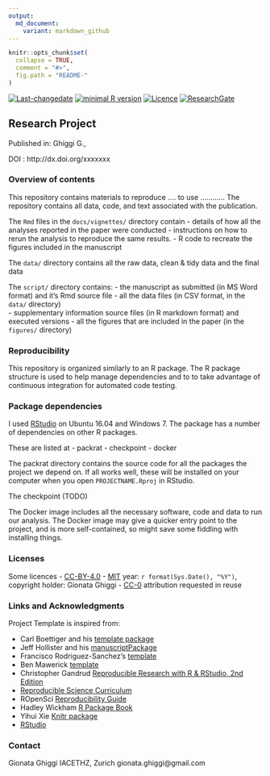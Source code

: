 ```yaml
---
output:
  md_document:
    variant: markdown_github
---
```


<!-- README.md is generated from README.Rmd. Please edit that file -->

```r
knitr::opts_chunk$set(
  collapse = TRUE,
  comment = "#>",
  fig.path = "README-"
)

```
[![Last-changedate](https://img.shields.io/badge/last%20change-`r gsub('-', '--', Sys.Date())`-brightgreen.svg)](https://github.com/benmarwick/researchcompendium/commits/master) 
[![minimal R version](https://img.shields.io/badge/R%3E%3D-`r as.character(getRversion())`-brightgreen.svg)](https://cran.r-project.org/)
[![Licence](https://img.shields.io/github/license/mashape/apistatus.svg)](http://choosealicense.com/licenses/mit/) 
[![ResearchGate](https://img.shields.io/badge/ResearchGate-ETHZ-green.svg)](https://www.researchgate.net/profile/Gionata_Ghiggi) 

## Research Project  

Published in:  Ghiggi G.,  

DOI : http://dx.doi.org/xxxxxxx

### Overview of contents

This repository contains materials to reproduce .... to use  ............
The repository contains all data, code, and text associated with the publication. 

The `Rmd` files in the `docs/vignettes/` directory contain 
- details of how all the analyses reported in the paper were conducted 
- instructions on how to rerun the analysis to reproduce the same results. 
- R code to recreate the figures included in the manuscript

The `data/` directory contains all the raw data, clean & tidy data and the final data  

The `script/` directory contains:
- the manuscript as submitted (in MS Word format) and it's Rmd source file
- all the data files (in CSV format, in the `data/` directory)    
- supplementary information source files (in R markdown format) and executed versions
- all the figures that are included in the paper (in the `figures/` directory)

### Reproducibility 

This repository is organized similarly to an R package.
The R package structure is used to help manage dependencies and to to take advantage of continuous integration for automated code testing.

### Package dependencies 

I used [RStudio](http://www.rstudio.com/products/rstudio/) on Ubuntu 16.04 and Windows 7. 
The package has a number of dependencies on other R packages. 

These are listed at 
- packrat
- checkpoint 
- docker

The packrat directory contains the source code for all the packages the project we depend on. 
If all works well, these will be installed on your computer when you open `PROJECTNAME.Rproj` in RStudio. 

The checkpoint (TODO)

The Docker image includes all the necessary software, code and data to run our analysis. The Docker image may give a quicker entry point to the project, and is more self-contained, so might save some fiddling with installing things.   
 
### Licenses

Some licences
- [CC-BY-4.0](http://creativecommons.org/licenses/by/4.0/)
- [MIT](http://opensource.org/licenses/MIT) year: `r format(Sys.Date(), "%Y")`, copyright holder: Gionata Ghiggi
- [CC-0](http://creativecommons.org/publicdomain/zero/1.0/) attribution requested in reuse

### Links and Acknowledgments

Project Template is inspired from:

* Carl Boettiger and his [template package](https://github.com/cboettig/template)
* Jeff Hollister and his [manuscriptPackage](https://github.com/jhollist/manuscriptPackage)
* Francisco Rodriguez-Sanchez's [template](https://github.com/Pakillo/template)
* Ben Mawerick [template](https://github.com/benmarwick/researchcompendium)
* Christopher Gandrud [Reproducible Research with R & RStudio, 2nd Edition](https://github.com/christophergandrud/Rep-Res-Book)
* [Reproducible Science Curriculum](https://github.com/Reproducible-Science-Curriculum/rr-init)
* ROpenSci [Reproducibility Guide](http://ropensci.github.io/reproducibility-guide/)
* Hadley Wickham [R Package Book](http://r-pkgs.had.co.nz/)
* Yihui Xie [Knitr package](http://yihui.name/knitr/)
* [RStudio](https://www.rstudio.com/)

### Contact

Gionata Ghiggi
IACETHZ, Zurich
gionata.ghiggi@gmail.com 
 

